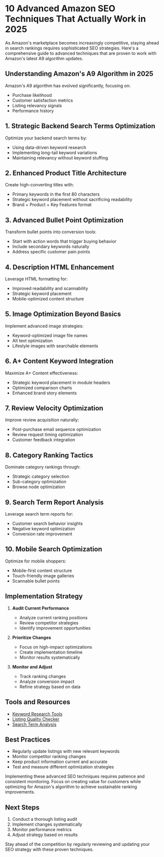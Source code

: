 # 10 Advanced Amazon SEO Techniques That Actually Work in 2025

As Amazon's marketplace becomes increasingly competitive, staying ahead in search rankings requires sophisticated SEO strategies. Here's a comprehensive guide to advanced techniques that are proven to work with Amazon's latest A9 algorithm updates.

## Understanding Amazon's A9 Algorithm in 2025

Amazon's A9 algorithm has evolved significantly, focusing on:
- Purchase likelihood
- Customer satisfaction metrics
- Listing relevancy signals
- Performance history

## 1. Strategic Backend Search Terms Optimization

Optimize your backend search terms by:
- Using data-driven keyword research
- Implementing long-tail keyword variations
- Maintaining relevancy without keyword stuffing

## 2. Enhanced Product Title Architecture

Create high-converting titles with:
- Primary keywords in the first 80 characters
- Strategic keyword placement without sacrificing readability
- Brand + Product + Key Features format

## 3. Advanced Bullet Point Optimization

Transform bullet points into conversion tools:
- Start with action words that trigger buying behavior
- Include secondary keywords naturally
- Address specific customer pain points

## 4. Description HTML Enhancement

Leverage HTML formatting for:
- Improved readability and scannability
- Strategic keyword placement
- Mobile-optimized content structure

## 5. Image Optimization Beyond Basics

Implement advanced image strategies:
- Keyword-optimized image file names
- Alt text optimization
- Lifestyle images with searchable elements

## 6. A+ Content Keyword Integration

Maximize A+ Content effectiveness:
- Strategic keyword placement in module headers
- Optimized comparison charts
- Enhanced brand story elements

## 7. Review Velocity Optimization

Improve review acquisition naturally:
- Post-purchase email sequence optimization
- Review request timing optimization
- Customer feedback integration

## 8. Category Ranking Tactics

Dominate category rankings through:
- Strategic category selection
- Sub-category optimization
- Browse node optimization

## 9. Search Term Report Analysis

Leverage search term reports for:
- Customer search behavior insights
- Negative keyword optimization
- Conversion rate improvement

## 10. Mobile Search Optimization

Optimize for mobile shoppers:
- Mobile-first content structure
- Touch-friendly image galleries
- Scannable bullet points

## Implementation Strategy

1. **Audit Current Performance**
   - Analyze current ranking positions
   - Review competitor strategies
   - Identify improvement opportunities

2. **Prioritize Changes**
   - Focus on high-impact optimizations
   - Create implementation timeline
   - Monitor results systematically

3. **Monitor and Adjust**
   - Track ranking changes
   - Analyze conversion impact
   - Refine strategy based on data

## Tools and Resources

- [Keyword Research Tools](/tools/keyword-analyzer)
- [Listing Quality Checker](/tools/listing-quality-checker)
- [Search Term Analysis](/tools/keyword-analyzer)

## Best Practices

- Regularly update listings with new relevant keywords
- Monitor competitor ranking changes
- Keep product information current and accurate
- Test and measure different optimization strategies

Implementing these advanced SEO techniques requires patience and consistent monitoring. Focus on creating value for customers while optimizing for Amazon's algorithm to achieve sustainable ranking improvements.

## Next Steps

1. Conduct a thorough listing audit
2. Implement changes systematically
3. Monitor performance metrics
4. Adjust strategy based on results

Stay ahead of the competition by regularly reviewing and updating your SEO strategy with these proven techniques.